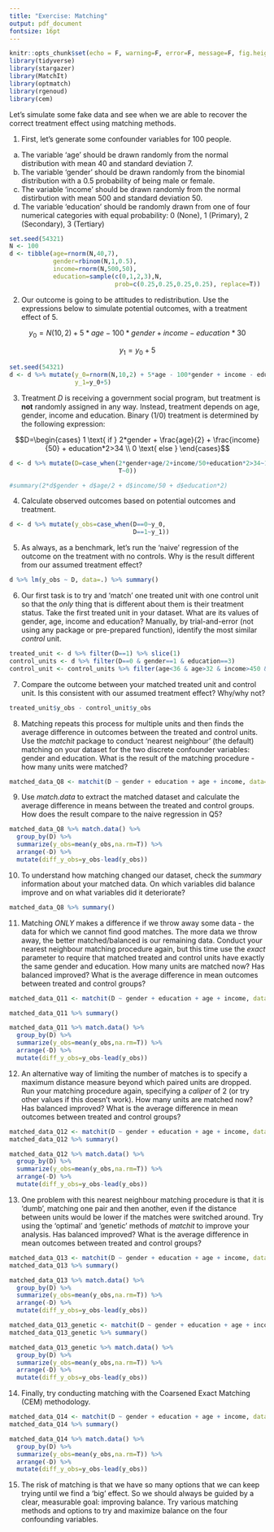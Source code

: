 ```yaml
---
title: "Exercise: Matching"
output: pdf_document
fontsize: 16pt
---
```


```r
knitr::opts_chunk$set(echo = F, warning=F, error=F, message=F, fig.height=3, fig.width=3, include=F)
library(tidyverse)
library(stargazer)
library(MatchIt)
library(optmatch)
library(rgenoud)
library(cem)
```

Let's simulate some fake data and see when we are able to recover the correct treatment effect using matching methods. 

1. First, let's generate some confounder variables for 100 people. 
(a) The variable 'age' should be drawn randomly from the normal distribution with mean 40 and standard deviation 7.
(b) The variable 'gender' should be drawn randomly from the binomial distribution with a 0.5 probability of being male or female.
(c) The variable 'income' should be drawn randomly from the normal distirbution with mean 500 and standard deviation 50.
(d) The variable 'education' should be randomly drawn from one of four numerical categories with equal probability: 0 (None), 1 (Primary), 2 (Secondary), 3 (Tertiary)

```r
set.seed(54321)
N <- 100
d <- tibble(age=rnorm(N,40,7),
            gender=rbinom(N,1,0.5),
            income=rnorm(N,500,50),
            education=sample(c(0,1,2,3),N,
                             prob=c(0.25,0.25,0.25,0.25), replace=T))
```

2. Our outcome is going to be attitudes to redistribution. Use the expressions below to simulate potential outcomes, with a treatment effect of 5.

$$y_0=N(10,2)+5*age - 100*gender + income - education*30$$ 

$$y_1=y_0+5$$

```r
set.seed(54321)
d <- d %>% mutate(y_0=rnorm(N,10,2) + 5*age - 100*gender + income - education*30,
                  y_1=y_0+5)
```

3. Treatment $D$ is receiving a government social program, but treatment is **not** randomly  assigned in any way. Instead, treatment depends on age, gender, income and education. Binary (1/0) treatment is determined by the following expression:

$$D=\begin{cases}
1 \text{ if } 2*gender + \frac{age}{2} + \frac{income}{50} + education*2>34 \\ 
0 \text{ else }
\end{cases}$$

```r
d <- d %>% mutate(D=case_when(2*gender+age/2+income/50+education*2>34~1,
                              T~0))

#summary(2*d$gender + d$age/2 + d$income/50 + d$education*2)
```

4. Calculate observed outcomes based on potential outcomes and treatment.

```r
d <- d %>% mutate(y_obs=case_when(D==0~y_0,
                                  D==1~y_1))
```

5. As always, as a benchmark, let's run the 'naive' regression of the outcome on the treatment with no controls. Why is the result different from our assumed treatment effect?

```r
d %>% lm(y_obs ~ D, data=.) %>% summary()
```

6. Our first task is to try and 'match' one treated unit with one control unit so that the *only* thing that is different about them is their treatment status. Take the first treated unit in your dataset. What are its values of gender, age, income and education? Manually, by trial-and-error (not using any package or pre-prepared function), identify the most similar *control* unit.

```r
treated_unit <- d %>% filter(D==1) %>% slice(1)
control_units <- d %>% filter(D==0 & gender==1 & education==3)
control_unit <- control_units %>% filter(age<36 & age>32 & income>450 & income<570)
```

7. Compare the outcome between your matched treated unit and control unit. Is this consistent with our assumed treatment effect? Why/why not?

```r
treated_unit$y_obs - control_unit$y_obs
```

8. Matching repeats this process for multiple units and then finds the average difference in outcomes between the treated and control units. Use the _matchit_ package to conduct 'nearest neighbour' (the default) matching on your dataset for the two discrete confounder variables: gender and education. What is the result of the matching procedure - how many units were matched?

```r
matched_data_Q8 <- matchit(D ~ gender + education + age + income, data=d)
```

9. Use _match.data_ to extract the matched dataset and calculate the average difference in means between the treated and control groups. How does the result compare to the naive regression in Q5?

```r
matched_data_Q8 %>% match.data() %>% 
  group_by(D) %>%
  summarize(y_obs=mean(y_obs,na.rm=T)) %>%
  arrange(-D) %>%
  mutate(diff_y_obs=y_obs-lead(y_obs))
```

10. To understand how matching changed our dataset, check the _summary_ information about your matched data. On which variables did balance improve and on what variables did it deteriorate?

```r
matched_data_Q8 %>% summary()
```

11. Matching *ONLY* makes a difference if we throw away some data - the data for which we cannot find good matches. The more data we throw away, the better matched/balanced is our remaining data. Conduct your nearest neighbour matching procedure again, but this time use the _exact_ parameter to require that matched treated and control units have exactly the same gender and education. How many units are matched now? Has balanced improved? What is the average difference in mean outcomes between treated and control groups?

```r
matched_data_Q11 <- matchit(D ~ gender + education + age + income, data=data.frame(d), exact=c("gender","education"))

matched_data_Q11 %>% summary()

matched_data_Q11 %>% match.data() %>% 
  group_by(D) %>%
  summarize(y_obs=mean(y_obs,na.rm=T)) %>%
  arrange(-D) %>%
  mutate(diff_y_obs=y_obs-lead(y_obs))
```

12. An alternative way of limiting the number of matches is to specify a maximum distance measure beyond which paired units are dropped. Run your matching procedure again, specifying a _caliper_ of 2 (or try other values if this doesn't work). How many units are matched now? Has balanced improved? What is the average difference in mean outcomes between treated and control groups?

```r
matched_data_Q12 <- matchit(D ~ gender + education + age + income, data=data.frame(d), caliper=2)
matched_data_Q12 %>% summary()

matched_data_Q12 %>% match.data() %>% 
  group_by(D) %>%
  summarize(y_obs=mean(y_obs,na.rm=T)) %>%
  arrange(-D) %>%
  mutate(diff_y_obs=y_obs-lead(y_obs))
```

13. One problem with this nearest neighbour matching procedure is that it is 'dumb', matching one pair and then another, even if the distance between units would be lower if the matches were switched around. Try using the 'optimal' and 'genetic' methods of _matchit_ to improve your analysis. Has balanced improved? What is the average difference in mean outcomes between treated and control groups?

```r
matched_data_Q13 <- matchit(D ~ gender + education + age + income, data=data.frame(d), method="optimal")
matched_data_Q13 %>% summary()

matched_data_Q13 %>% match.data() %>% 
  group_by(D) %>%
  summarize(y_obs=mean(y_obs,na.rm=T)) %>%
  arrange(-D) %>%
  mutate(diff_y_obs=y_obs-lead(y_obs))

matched_data_Q13_genetic <- matchit(D ~ gender + education + age + income, data=data.frame(d), method="genetic")
matched_data_Q13_genetic %>% summary()

matched_data_Q13_genetic %>% match.data() %>% 
  group_by(D) %>%
  summarize(y_obs=mean(y_obs,na.rm=T)) %>%
  arrange(-D) %>%
  mutate(diff_y_obs=y_obs-lead(y_obs))
```

14. Finally, try conducting matching with the Coarsened Exact Matching (CEM) methodology.

```r
matched_data_Q14 <- matchit(D ~ gender + education + age + income, data=data.frame(d), method="cem")
matched_data_Q14 %>% summary()

matched_data_Q14 %>% match.data() %>% 
  group_by(D) %>%
  summarize(y_obs=mean(y_obs,na.rm=T)) %>%
  arrange(-D) %>%
  mutate(diff_y_obs=y_obs-lead(y_obs))
```

15. The risk of matching is that we have so many options that we can keep trying until we find a 'big' effect. So we should always be guided by a clear, measurable goal: improving balance. Try various matching methods and options to try and maximize balance on the four confounding variables.




